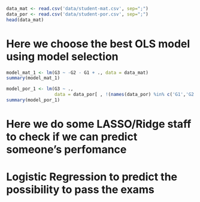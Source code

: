 ```r
data_mat <- read.csv('data/student-mat.csv', sep=";")
data_por <- read.csv('data/student-por.csv', sep=";")
head(data_mat)
```

# Here we choose the best OLS model using model selection

```r
model_mat_1 <- lm(G3 ~ -G2 - G1 + ., data = data_mat)
summary(model_mat_1)
```

```r
model_por_1 <- lm(G3 ~ ., 
                  data = data_por[ , !(names(data_por) %in% c('G1','G2'))])
summary(model_por_1)
```


# Here we do some LASSO/Ridge staff to check if we can predict someone's perfomance

# Logistic Regression to predict the possibility to pass the exams